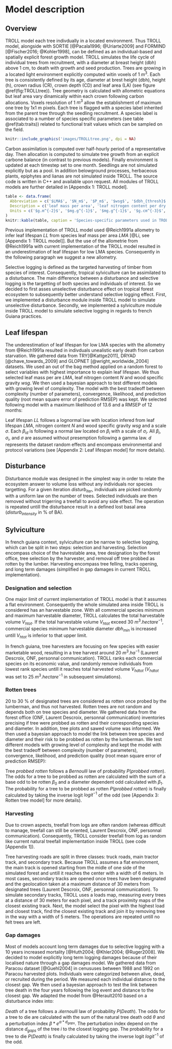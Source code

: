 # Model description

## Overview

TROLL model each tree indivdually in a located environment. Thus TROLL model, alongside with SORTIE  [@Pacala1996; @Uriarte2009] and FORMIND [@Fischer2016; @Kohler1998], can be defined as an individual-based and spatially explicit forest growth model. TROLL simulates the life cycle of individual trees from recruitment, with a diameter at breast height (dbh) above 1 cm, to death with growth and seed production. Trees are growing in a located light environment explicitly computed witin voxels of 1 $m^3$. Each tree is consistently defined by its age, diameter at brest height (dbh), height (h), crown radius (CR), crown depth (CD) and leaf area (LA) (see figure \@ref(fig:TROLLtree)). Tree geometry is calculated with allometric equations but leaf area vary dinamically within each crown following carbon allocations. Voxels resolution of 1 $m^3$ allow the establishment of maximum one tree by 1x1 m pixels. Each tree is flagged with a species label inherited from the parent tree through the seedling recruitment. A species label is associated to a number of species specific parameters (see table \@ref(tab:traits)) related to functional trait values which can be sampled on the field.

```r
knitr::include_graphics('images/TROLLtree.png', dpi = NA)
```

Carbon assimilation is computed over half-hourly period of a representative day. Then allocation is computed to simulate tree growth from an explicit carbone balance (in contrast to previous models). Finally environment is updated at each timestep set to one month. Seedlings are not simulated explicitly but as a pool. In addition belowground processes, herbaceous plants, epiphytes and lianas are not simulated inside TROLL. The source code is written in C++ and available upon request. All modules of TROLL models are further detailed in [Appendix 1: TROLL model].

```r
table <- data.frame(
  Abbreviation = c('$LMA$', '$N_m$', '$P_m$', '$wsg$', '$dbh_{thresh}$', '$h_{lim}$', '$a_h$'),
  Description = c('leaf mass per area', 'leaf nitrogen content per dry mass', 'leaf phosphorous content per dry mass', 'wood specific gravity', 'diameter at breasth height threshold', 'asymptotic height', 'parameter of the tree-height-dbh allometry'),
  Units = c('$g.m^{-2}$', '$mg.g^{-1}$', '$mg.g^{-1}$', '$g.cm^{-3}$', '$m$', '$m$', '$m$')
)
knitr::kable(table, caption = 'Species-specific parameters used in TROLL from @Li. Data originates from the BRIDGE [@Baraloto2010] and TRY [@Kattge2011] datasets.', format = 'pandoc')
```

Previous implementation of TROLL model used @Reich1991a allometry to infer leaf lifespan $LL$ from species leaf mass per area $LMA$ [@Li, see [Appendix 1: TROLL model]]. But the use of the allometrie from @Reich1991a with current implementation of the TROLL model resulted in an underestimation of leaf lifespan for low LMA species. Consequently in the following paragraph we suggest a new allometry.

Selective logging is defined as the targeted harvesting of timber from species of interest. Consequently, tropical sylviculture can be assimilated to a disturbance. The main difference between a disturbance and selective logging is the targetting of both species and individuals of interest. So we decided to first asses unselective disturbance effect on tropical forest ecosystem to subsequently better understand selective logging effect. First, we implemented a disturbance module inside TROLL model to simulate unselective disturbance. Secondly, we implemented a sylviculture module inside TROLL model to simulate selective logging in regards to french Guiana practices.

## Leaf lifespan

The underestimation of leaf lifespan for low LMA species with the allometry from @Reich1991a resulted in indivduals unealistic early death from carbon starvation. We gathered data from TRY[@Kattge2011], DRYAD [@chave_towards_2009] and GLOPNET [@wright_worldwide_2004] datasets. We used an out of the bag method applied on a random forest to select variables with highest importance to explain leaf lifespan. We thus selected leaf mass per are $LMA$, leaf nitrogen content $N$ and wood specific gravity $wsg$. We then used a bayesian approach to test different models with growing level of complexity. The model with the best tradeoff between complexity (number of parameters), convergence, likelihood, and prediction quality (root mean square error of prediction RMSEP) was kept. We selected following model with a maximum likelihood of 13.6 and a RMSEP of 12 months:

\begin{equation}
  LL_{d} \sim log\mathcal{N}({\beta_1}_d*LMA - {\beta_2}_d*N*\beta_3*wsg, \sigma)
  (\#eq:LL)
\end{equation}

Leaf lifespan $LL$ follows a lognormal law with location infered from leaf lifespan $LMA$, nitrogen content $N$ and wood specific gravity $wsg$ and a scale $\sigma$. Each ${\beta_i}_d$ is following a normal law located on $\beta_i$ with a scale of $\sigma_i$. All $\beta_i$, $\sigma_i$, and $\sigma$ are assumed without presemption following a gamma law. $d$ represents the dataset random effects and encompass environmental and protocol variations (see [Appendix 2: Leaf lifespan model] for more details).

## Disturbance

Disturbance module was designed in the simplest way in order to relate the ecosystem answer to volume loss without any individuals nor species targetting. For a given iteration $disturb_{iter}$, individuals are picked randomly with a uniform law on the number of trees. Selected individuals are then removed without trigerring a treefall to avoid any side effect. The operation is repeated untill the disturbance result in a defined lost basal area ($disturb_{intensity}$ in % of BA).

## Sylviculture

In french guiana context, sylviculture can be narrow to selective logging, which can be split in two steps: selection and harvesting. Selection encompass choice of the havrestable area, tree designation by the forest office, tree selection by the harvester, and removal off tree probbed as rotten by the lumber. Harvesting encompass tree felling, tracks opening, and long term damages (simplified in gap damages in current TROLL implementation).

### Designation and selection

One major limit of current implementation of TROLL model is that it assumes a flat environment. Consequently the whole simulated area inside TROLL is considered has an harvestable zone. With all commercial species minimum and maximum harvestable diameter, TROLL calculates the total harvestable volume ${V_h}_{tot}$. If the total harvestable volume ${V_h}_{tot}$ exceed $30~m^3.hectare^{-1}$, commercial species minimum harvestable diameter $dbh_{min}$ is increased untill ${V_h}_{tot}$ is inferior to that upper limit.

In french guiana, tree harvesters are focusing on few species with easier marketable wood, resulting in a tree harvest around $20~m^3.ha^{-1}$ (Laurent Descroix, ONF, personnal communication). TROLL ranks each commercial species on its economic value, and randomly remove individuals from lowest rank species untill it reaches total harvested volume ${V_{hd}}_{tot}$ (${V_{hd}}_{tot}$ was set to $25~m^3.hectare^{-1}$ in subsequent simulations).

### Rotten trees

20 to 30 % of designated trees are considered as rotten once probed by the lumberman, and thus not harvested. Rotten trees are not random and depends both on tree species and diameter. We gathered data from the forest office (ONF, Laurent Descroix, personnal communication) inventories precising if tree were probbed as rotten and their corresponding species and diameter. In addition, tree plots and sawed volume was informed. We then used a bayesian approach to model the link between tree species and diameter and their risk to be probbed as rotten by the lumberman. We test different models with growing level of complexity and kept the model with the best tradeoff between complexity (number of parameters), convergence, likelihood, and prediction quality (root mean square error of prediction RMSEP):

\begin{equation}
  \begin{array}{c} 
    probbed~rotten \sim \mathcal{B}(P(probbed~rotten)) \\
    P(probbed~rotten) = logit^{-1}(\beta_0 + \beta_1*dbh) = \frac{e^{\beta_0 + \beta_1*dbh}}{1 + e^{\beta_0 + \beta_1*dbh}}
  \end{array}
  (\#eq:rotten)
\end{equation} 

Tree $probbed~rotten$ follows a $Bernoulli$ law of probability $P(probbed~rotten)$. The odds for a tree to be probbed as rotten are calculated with the sum of a base odd to be rotten $\beta_0$ and a diameter dependent odd calculated with $\beta_1$. The probability for a tree to be probbed as rotten $P(probbed~rotten)$ is finally calculated by taking the inverse logit $logit^{-1}$ of the odd (see [Appendix 3: Rotten tree model] for more details).

### Harvesting

Due to crown aspects, treefall from logs are often random (whereas difficult to manage, treefall can still be oriented, Laurent Descroix, ONF, personnal communication). Consequently, TROLL consider treefall from log as random like current natural treefall implementation inside TROLL (see code [Appendix 1]).

Tree harvesting roads are split in three classes: truck roads, main tractor track, and secondary track. Because TROLL assumes a flat environment, the main track is opened starting from the midle of one side of the simulated forest and untill it reaches the center with a width of 6 meters. In most cases, secondary tracks are opened once trees have been designated and the geolocation taken at a maximum distance of 30 meters from designated trees (Laurent Descroix, ONF, personnal communication). To simulate secondary tracks, TROLL uses a loads map, measuring every trees at a distance of 30 meters for each pixel, and  a track proximity maps of the closest existing track. Next, the model select the pixel with the highest load and closest track, find the closest existing track and join it by removing tree in the way with a width of 5 meters. The operations are repeated untill no felt trees are left.

### Gap damages

Most of models account long term damages due to selective logging with a 10 years increased mortality [@Huth2004; @Khler2004; @Ruger2008]. We decided to model explicitly long term logging damages because of their localised nature through a gap damages model. We gathered data from Paracou dataset [@Guehl2004] in cenususes between 1988 and 1992 on Paracou harvested plots. Individuals were categorized between alive, dead, or recruited during the period. We measured each individual distance to the closest gap. We then used a bayesian approach to test the link between tree death in the four years following the log event and distance to the closest gap. We adapted the model from @Herault2010 based on a disturbance index into:

\begin{equation}
  \begin{array}{c} 
    Death \sim \mathcal{B}(P(Death)) \\
    P(Death) = logit^{-1}(\theta + \beta*e^{\alpha*d_{gaps}}) = \frac{e^{\theta + \beta*e^{\alpha*d_{gaps}}}}{1 + e^{\theta + \beta*e^{\alpha*d_{gaps}}}}
  \end{array}
  (\#eq:death)
\end{equation} 

$Death$ of a tree follows a $\mathcal{B}ernoulli$ law of probability $P(Death)$. The odds for a tree to die are calculated with the sum of the natural tree death odd $\theta$ and a perturbation index $\beta*e^{\alpha*d_{gaps}}$. The perturbation index depend on the distance $d_{gaps}$ of the tree $i$ to the closest logging gap. The probability for a tree to die $P(Death)$ is finally calculated by taking the inverse logit $logit^{-1}$ of the odd.

